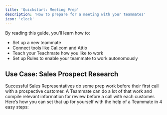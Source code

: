 ```yaml
---
title: 'Quickstart: Meeting Prep'
description: 'How to prepare for a meeting with your teammates'
icon: 'clock'
---
```


By reading this guide, you’ll learn how to: 

- Set up a new teammate
- Connect tools like Cal.com and Attio
- Teach your Teachmate how you like to work
- Set up Rules to enable your teammate to work autonomously

## Use Case: Sales Prospect Research

Successful Sales Representatives do some prep work before their first call with a prospective customer. A Teammate can do a lot of that work and compile relevant information for review before a call with each customer. Here’s how you can set that up for yourself with the help of a Teammate in 4 easy steps: 




